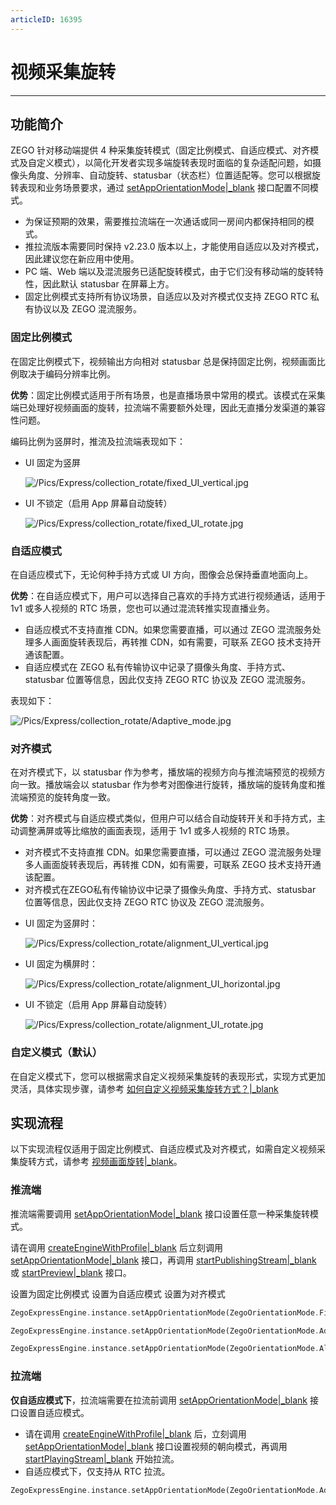 ```yaml
---
articleID: 16395
---
```

# 视频采集旋转

- - -

## 功能简介

ZEGO 针对移动端提供 4 种采集旋转模式（固定比例模式、自适应模式、对齐模式及自定义模式），以简化开发者实现多端旋转表现时面临的复杂适配问题，如摄像头角度、分辨率、自动旋转、statusbar（状态栏）位置适配等。您可以根据旋转表现和业务场景要求，通过 [setAppOrientationMode\|_blank](/unique-api/express-video-sdk/zh/dart_flutter/zego_express_engine/ZegoExpressEnginePublisher/setAppOrientationMode.html) 接口配置不同模式。

<div class="mk-warning">

- 为保证预期的效果，需要推拉流端在一次通话或同一房间内都保持相同的模式。
- 推拉流版本需要同时保持 v2.23.0 版本以上，才能使用自适应以及对齐模式，因此建议您在新应用中使用。
- PC 端、Web 端以及混流服务已适配旋转模式，由于它们没有移动端的旋转特性，因此默认 statusbar 在屏幕上方。
- 固定比例模式支持所有协议场景，自适应以及对齐模式仅支持 ZEGO RTC 私有协议以及 ZEGO 混流服务。 
</div>

### 固定比例模式

在固定比例模式下，视频输出方向相对 statusbar 总是保持固定比例，视频画面比例取决于编码分辨率比例。

**优势**：固定比例模式适用于所有场景，也是直播场景中常用的模式。该模式在采集端已处理好视频画面的旋转，拉流端不需要额外处理，因此无直播分发渠道的兼容性问题。

编码比例为竖屏时，推流及拉流端表现如下：

- UI 固定为竖屏

  ![/Pics/Express/collection_rotate/fixed_UI_vertical.jpg](http://doc.oa.zego.im/Pics/Express/collection_rotate/fixed_UI_vertical.jpg)



- UI 不锁定（启用 App 屏幕自动旋转）

  ![/Pics/Express/collection_rotate/fixed_UI_rotate.jpg](http://doc.oa.zego.im/Pics/Express/collection_rotate/fixed_UI_rotate.jpg)


### 自适应模式

在自适应模式下，无论何种手持方式或 UI 方向，图像会总保持垂直地面向上。

**优势**：在自适应模式下，用户可以选择自己喜欢的手持方式进行视频通话，适用于 1v1 或多人视频的 RTC 场景，您也可以通过混流转推实现直播业务。

<div class="mk-warning">

- 自适应模式不支持直推 CDN。如果您需要直播，可以通过 ZEGO 混流服务处理多人画面旋转表现后，再转推 CDN，如有需要，可联系 ZEGO 技术支持开通该配置。 
- 自适应模式在 ZEGO 私有传输协议中记录了摄像头角度、手持方式、statusbar 位置等信息，因此仅支持 ZEGO RTC 协议及 ZEGO 混流服务。
</div>

表现如下：

![/Pics/Express/collection_rotate/Adaptive_mode.jpg](http://doc.oa.zego.im/Pics/Express/collection_rotate/Adaptive_mode.jpg)

### 对齐模式

在对齐模式下，以 statusbar 作为参考，播放端的视频方向与推流端预览的视频方向一致。播放端会以 statusbar 作为参考对图像进行旋转，播放端的旋转角度和推流端预览的旋转角度一致。

**优势**：对齐模式与自适应模式类似，但用户可以结合自动旋转开关和手持方式，主动调整满屏或等比缩放的画面表现，适用于 1v1 或多人视频的 RTC 场景。

<div class="mk-warning">


- 对齐模式不支持直推 CDN。如果您需要直播，可以通过 ZEGO 混流服务处理多人画面旋转表现后，再转推 CDN，如有需要，可联系 ZEGO 技术支持开通该配置。
- 对齐模式在ZEGO私有传输协议中记录了摄像头角度、手持方式、statusbar 位置等信息，因此仅支持 ZEGO RTC 协议及 ZEGO 混流服务。
</div>


- UI 固定为竖屏时：

  ![/Pics/Express/collection_rotate/alignment_UI_vertical.jpg](http://doc.oa.zego.im/Pics/Express/collection_rotate/alignment_UI_vertical.jpg)


- UI 固定为横屏时：

  ![/Pics/Express/collection_rotate/alignment_UI_horizontal.jpg](http://doc.oa.zego.im/Pics/Express/collection_rotate/alignment_UI_horizontal.jpg)


- UI 不锁定（启用 App 屏幕自动旋转）

  ![/Pics/Express/collection_rotate/alignment_UI_rotate.jpg](http://doc.oa.zego.im/Pics/Express/collection_rotate/alignment_UI_rotate.jpg)


### 自定义模式（默认）


在自定义模式下，您可以根据需求自定义视频采集旋转的表现形式，实现方式更加灵活，具体实现步骤，请参考 [如何自定义视频采集旋转方式？\|_blank](http://doc-zh.zego.im/faq/express_video_capture_rotation?product=ExpressVideo&platform=ios)


## 实现流程

<div class="mk-warning">

以下实现流程仅适用于固定比例模式、自适应模式及对齐模式，如需自定义视频采集旋转方式，请参考 [视频画面旋转\|_blank](!AdvancedModule/Video_capture_rotation)。
</div>

### 推流端

推流端需要调用 [setAppOrientationMode\|_blank](/unique-api/express-video-sdk/zh/dart_flutter/zego_express_engine/ZegoExpressEnginePublisher/setAppOrientationMode.html) 接口设置任意一种采集旋转模式。

<div class="mk-warning">

请在调用 [createEngineWithProfile\|_blank](/unique-api/express-video-sdk/zh/dart_flutter/zego_express_engine/ZegoExpressEngine/createEngineWithProfile.html) 后立刻调用 [setAppOrientationMode\|_blank](/unique-api/express-video-sdk/zh/dart_flutter/zego_express_engine/ZegoExpressEnginePublisher/setAppOrientationMode.html) 接口，再调用 [startPublishingStream\|_blank](/unique-api/express-video-sdk/zh/dart_flutter/zego_express_engine/ZegoExpressEnginePublisher/startPublishingStream.html) 或 [startPreview\|_blank](/unique-api/express-video-sdk/zh/dart_flutter/zego_express_engine/ZegoExpressEnginePublisher/startPreview.html) 接口。
 
</div>

<div class="multiple-select-codes">
    <div class="code-tabs hide-scrollbar">
      <div class="scroll-box">
        <span class="tab-item">
          <span>设置为固定比例模式</span>
        </span>
        <span class="tab-item">
          <span>设置为自适应模式</span>
        </span>
        <span class="tab-item">
          <span>设置为对齐模式</span>
        </span>
      </div>
    </div>

  <div class="code-list">
  
  ```dart
ZegoExpressEngine.instance.setAppOrientationMode(ZegoOrientationMode.FixedResolutionRatio);
```
  
 ```dart
ZegoExpressEngine.instance.setAppOrientationMode(ZegoOrientationMode.Adaption);
```
  
 ```dart
ZegoExpressEngine.instance.setAppOrientationMode(ZegoOrientationMode.Alignment);
```
  </div>
</div>

### 拉流端

**仅自适应模式下**，拉流端需要在拉流前调用 [setAppOrientationMode\|_blank](/unique-api/express-video-sdk/zh/dart_flutter/zego_express_engine/ZegoExpressEnginePublisher/setAppOrientationMode.html) 接口设置自适应模式。

<div class="mk-warning">


- 请在调用 [createEngineWithProfile\|_blank](/unique-api/express-video-sdk/zh/dart_flutter/zego_express_engine/ZegoExpressEngine/createEngineWithProfile.html) 后，立刻调用 [setAppOrientationMode\|_blank](/unique-api/express-video-sdk/zh/dart_flutter/zego_express_engine/ZegoExpressEnginePublisher/setAppOrientationMode.html) 接口设置视频的朝向模式，再调用 [startPlayingStream\|_blank](/unique-api/express-video-sdk/zh/dart_flutter/zego_express_engine/ZegoExpressEnginePlayer/startPlayingStream.html) 开始拉流。 
- 自适应模式下，仅支持从 RTC 拉流。
</div>

```dart
ZegoExpressEngine.instance.setAppOrientationMode(ZegoOrientationMode.Adaption);
```
